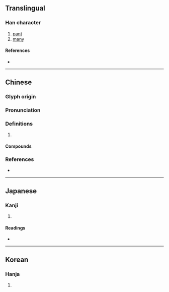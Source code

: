 {{also|啴}}
{{character info/new}}
==Translingual==

===Han character===
{{Han char|rn=30|rad=口|as=12|sn=15|four=66056|canj=RRRJ|ids=⿰口單}}

# [[pant]]
# [[many]]

====References====
* {{Han ref|kx=0207.340|dkj=04280|dj=0430.290|hdz=10683.050|uh=563D|ud=22077|bh=E543|bd=58691}}

----

==Chinese==
{{zh-forms|s=啴}}

===Glyph origin===
{{Han etym}}

===Pronunciation===
{{zh-pron
|m=tān,chàn,tuō
|c=zin2,taan1,cin2
|mc=y
|oc=y
|cat=
}}
{{zh-attn-split}}

===Definitions===
{{zh-hanzi}}

# {{rfdef|zh}}

====Compounds====
{{zh-der|嘽緩|嘽嘽}}

===References===
* {{R:yue:mfccd}}

----

==Japanese==

===Kanji===
{{ja-kanji|grade=|rs=口12}}

# {{defn|lang=ja|sort=口12}}

====Readings====
* {{ja-readings|on=[[たん]] (tan), [[せん]] (sen), [[た]] (ta), [[だん]] (dan)|kun=[[あえぐ]] (aegu), [[よろこぶ]] (yorokobu), [[おおい]] (ooi), [[さかん]] (sakan)}}

----

==Korean==

===Hanja===
{{ko-hanja|hangeul=[[탄]], [[천]]|rv=tan, cheon|mr=t'an, ch'ŏn}}

# {{defn|lang=ko|sort=口12}}